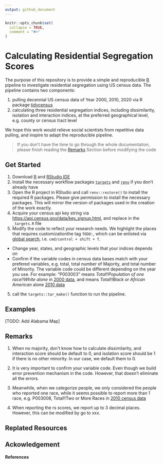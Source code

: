 ```yaml
---
output: github_document
---
```


<!-- README.md is generated from README.Rmd. Please edit that file -->

```r
knitr::opts_chunk$set(
  collapse = TRUE,
  comment = "#>"
)
```

# Calculating Residential Segregation Scores

The purpose of this repository is to provide a simple and reproducible [R](https://www.r-project.org/) pipeline to investigate residential segregation using US census data. The pipeline contains two components:

1) pulling decennial US census data of Year 2000, 2010, 2020 via R package [tidycensus](https://walker-data.com/tidycensus/index.html)
2) calculating three residential segregation indices, including dissimilarity, isolation and interaction indices, at the preferred geographical level, e.g. county or census tract level
    
We hope this work would relieve social scientists from repetitive data pulling, and inspire to adapt the reproducible pipeline.

> If you don't have the time to go through the whole documentation, please finish reading the [Remarks](#remarks) Section before modifying the code

## Get Started

1. Download [R](https://www.r-project.org/) and [RStudio IDE](https://www.rstudio.com/products/rstudio/download/)
1. Install the necessary workflow packages [`targets`](https://cran.r-project.org/web/packages/targets/index.html) and [`renv`](https://rstudio.github.io/renv/articles/renv.html) if you don't already have
2. Open the R project in RStudio and call `renv::restore()` to install the required R packages. Please give permission to install the necessary packages. This will mirror the version of packages used in the creation of the work exactly.
3. Acquire your census api key string via [https://api.census.gov/data/key_signup.html](https://api.census.gov/data/key_signup.html), and replace in the `_targets.R` file
4. Modify the code to reflect your research needs. We highlight the places that requires customizationthe tag `TODO:`, which can be enlisted via [global search](https://support.rstudio.com/hc/en-us/articles/200710523-Navigating-Code), i.e. `cmd/control + shift + f`.
  * Change year, states, and geographic levels that your indices depends on
  * Confirm if the variable codes in census data bases match with your prefered variables, e.g. total,  total number of Majority, and total number of Minority. The variable code could be different depending on the year you use. For example: "P003003" means _Total!!Population of one race!!White alone_ in [2000 data](https://api.census.gov/data/2000/dec/sf1/variables.html), and means _Total!!Black or African American_ alone [2010 data](https://api.census.gov/data/2010/dec/sf1/variables.html)
5. call the `targets::tar_make()` function to run the pipeline.

## Examples
[TODO: Add Alabama Map]

## Remarks

1. When no majority, don't know how to calculate dissimilarity, and interaction score should be default to 0, and isolation score should be 1 if there is no other minority. In our case, we default them to 0.

2. It is very important to confirm your variable code. Even though we build error prevention mechanism in the code. However, that doesn't eliminate all the errors.

3. Meanwhile, when we categorize people, we only considered the people who reported one race, while it seems possible to report more than 1 race, e.g. P003008, Total!!Two or More Races in [2010 census data](https://api.census.gov/data/2010/dec/sf1/variables.html) 

4. When reporting the rs scores, we report up to 3 decimal places. However, this can be modified by go to xxx.
<!-- badges: start -->
<!-- badges: end -->

## Replated Resources


## Ackowledgement


#### References